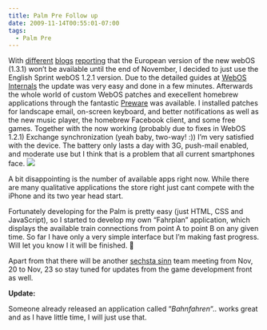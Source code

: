 ```yaml
---
title: Palm Pre Follow up
date: 2009-11-14T00:55:01-07:00
tags:
  - Palm Pre
---
```

With <a href="http://precentral.net/" target="_blank">different</a> <a href="http://www.prethinking.com/home/2009/11/12/webos-131-details-expected-to-arrive-after-the-pixi-launch.html" target="_blank">blogs</a> <a href="http://palmwebos.org/2009/11/12/itunes-sync-still-broken-in-webos-1-3-1/" target="_blank">reporting</a> that the European version of the new webOS (1.3.1) won’t be available until the end of November, I decided to just use the English Sprint webOS 1.2.1 version. Due to the detailed guides at <a href="http://www.webos-internals.org" target="_blank">WebOS Internals</a> the update was very easy and done in a few minutes. Afterwards the whole world of custom WebOS patches and execellent homebrew applications through the fantastic <a href="http://www.webos-internals.org/wiki/Application:Preware" target="_blank">Preware</a> was available. I installed patches for landscape email, on-screen keyboard, and better notifications as well as the new music player, the homebrew Facebook client, and some free games. Together with the now working (probably due to fixes in WebOS 1.2.1) Exchange synchronization (yeah baby, two-way! :)) I’m very satisfied with the device. The battery only lasts a day with 3G, push-mail enabled, and moderate use but I think that is a problem that all current smartphones face. ![](/assets/wp-content/uploads/2009/11/image.png)

A bit disappointing is the number of available apps right now. While there are many qualitative applications the store right just cant compete with the iPhone and its two year head start.

Fortunately developing for the Palm is pretty easy (just HTML, CSS and JavaScript), so I started to develop my own “Fahrplan” application, which displays the available train connections from point A to point B on any given time. So far I have only a very simple interface but I’m making fast progress. Will let you know I it will be finished. 🙂

Apart from that there will be another <a href="http://www.sechsta-sinn.de" target="_blank">sechsta sinn</a> team meeting from Nov, 20 to Nov, 23 so stay tuned for updates from the game development front as well.

**Update:**

Someone already released an application called &#8220;_Bahnfahren_&#8220;.. works great and as I have little time, I will just use that.